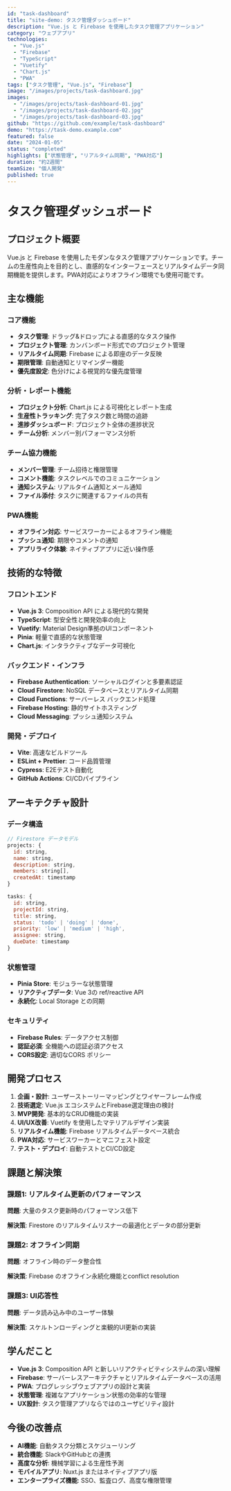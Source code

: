 ```yaml
---
id: "task-dashboard"
title: "site-demo: タスク管理ダッシュボード"
description: "Vue.js と Firebase を使用したタスク管理アプリケーション"
category: "ウェブアプリ"
technologies: 
  - "Vue.js"
  - "Firebase"
  - "TypeScript"
  - "Vuetify"
  - "Chart.js"
  - "PWA"
tags: ["タスク管理", "Vue.js", "Firebase"]
image: "/images/projects/task-dashboard.jpg"
images:
  - "/images/projects/task-dashboard-01.jpg"
  - "/images/projects/task-dashboard-02.jpg"
  - "/images/projects/task-dashboard-03.jpg"
github: "https://github.com/example/task-dashboard"
demo: "https://task-demo.example.com"
featured: false
date: "2024-01-05"
status: "completed"
highlights: ["状態管理", "リアルタイム同期", "PWA対応"]
duration: "約2週間"
teamSize: "個人開発"
published: true
---
```


# タスク管理ダッシュボード

## プロジェクト概要

Vue.js と Firebase を使用したモダンなタスク管理アプリケーションです。チームの生産性向上を目的とし、直感的なインターフェースとリアルタイムデータ同期機能を提供します。PWA対応によりオフライン環境でも使用可能です。

## 主な機能

### コア機能
- **タスク管理**: ドラッグ&ドロップによる直感的なタスク操作
- **プロジェクト管理**: カンバンボード形式でのプロジェクト管理
- **リアルタイム同期**: Firebase による即座のデータ反映
- **期限管理**: 自動通知とリマインダー機能
- **優先度設定**: 色分けによる視覚的な優先度管理

### 分析・レポート機能
- **プロジェクト分析**: Chart.js による可視化とレポート生成
- **生産性トラッキング**: 完了タスク数と時間の追跡
- **進捗ダッシュボード**: プロジェクト全体の進捗状況
- **チーム分析**: メンバー別パフォーマンス分析

### チーム協力機能
- **メンバー管理**: チーム招待と権限管理
- **コメント機能**: タスクレベルでのコミュニケーション
- **通知システム**: リアルタイム通知とメール通知
- **ファイル添付**: タスクに関連するファイルの共有

### PWA機能
- **オフライン対応**: サービスワーカーによるオフライン機能
- **プッシュ通知**: 期限やコメントの通知
- **アプリライク体験**: ネイティブアプリに近い操作感

## 技術的な特徴

### フロントエンド
- **Vue.js 3**: Composition API による現代的な開発
- **TypeScript**: 型安全性と開発効率の向上
- **Vuetify**: Material Design準拠のUIコンポーネント
- **Pinia**: 軽量で直感的な状態管理
- **Chart.js**: インタラクティブなデータ可視化

### バックエンド・インフラ
- **Firebase Authentication**: ソーシャルログインと多要素認証
- **Cloud Firestore**: NoSQL データベースとリアルタイム同期
- **Cloud Functions**: サーバーレス バックエンド処理
- **Firebase Hosting**: 静的サイトホスティング
- **Cloud Messaging**: プッシュ通知システム

### 開発・デプロイ
- **Vite**: 高速なビルドツール
- **ESLint + Prettier**: コード品質管理
- **Cypress**: E2Eテスト自動化
- **GitHub Actions**: CI/CDパイプライン

## アーキテクチャ設計

### データ構造
```javascript
// Firestore データモデル
projects: {
  id: string,
  name: string,
  description: string,
  members: string[],
  createdAt: timestamp
}

tasks: {
  id: string,
  projectId: string,
  title: string,
  status: 'todo' | 'doing' | 'done',
  priority: 'low' | 'medium' | 'high',
  assignee: string,
  dueDate: timestamp
}
```

### 状態管理
- **Pinia Store**: モジュラーな状態管理
- **リアクティブデータ**: Vue 3の ref/reactive API
- **永続化**: Local Storage との同期

### セキュリティ
- **Firebase Rules**: データアクセス制御
- **認証必須**: 全機能への認証必須アクセス
- **CORS設定**: 適切なCORS ポリシー

## 開発プロセス

1. **企画・設計**: ユーザーストーリーマッピングとワイヤーフレーム作成
2. **技術選定**: Vue.js エコシステムとFirebase選定理由の検討
3. **MVP開発**: 基本的なCRUD機能の実装
4. **UI/UX改善**: Vuetify を使用したマテリアルデザイン実装
5. **リアルタイム機能**: Firebase リアルタイムデータベース統合
6. **PWA対応**: サービスワーカーとマニフェスト設定
7. **テスト・デプロイ**: 自動テストとCI/CD設定

## 課題と解決策

### 課題1: リアルタイム更新のパフォーマンス
**問題**: 大量のタスク更新時のパフォーマンス低下

**解決策**: Firestore のリアルタイムリスナーの最適化とデータの部分更新

### 課題2: オフライン同期
**問題**: オフライン時のデータ整合性

**解決策**: Firebase のオフライン永続化機能とconflict resolution

### 課題3: UI応答性
**問題**: データ読み込み中のユーザー体験

**解決策**: スケルトンローディングと楽観的UI更新の実装

## 学んだこと

- **Vue.js 3**: Composition API と新しいリアクティビティシステムの深い理解
- **Firebase**: サーバーレスアーキテクチャとリアルタイムデータベースの活用
- **PWA**: プログレッシブウェブアプリの設計と実装
- **状態管理**: 複雑なアプリケーション状態の効率的な管理
- **UX設計**: タスク管理アプリならではのユーザビリティ設計

## 今後の改善点

- **AI機能**: 自動タスク分類とスケジューリング
- **統合機能**: SlackやGitHubとの連携
- **高度な分析**: 機械学習による生産性予測
- **モバイルアプリ**: Nuxt.js またはネイティブアプリ版
- **エンタープライズ機能**: SSO、監査ログ、高度な権限管理
